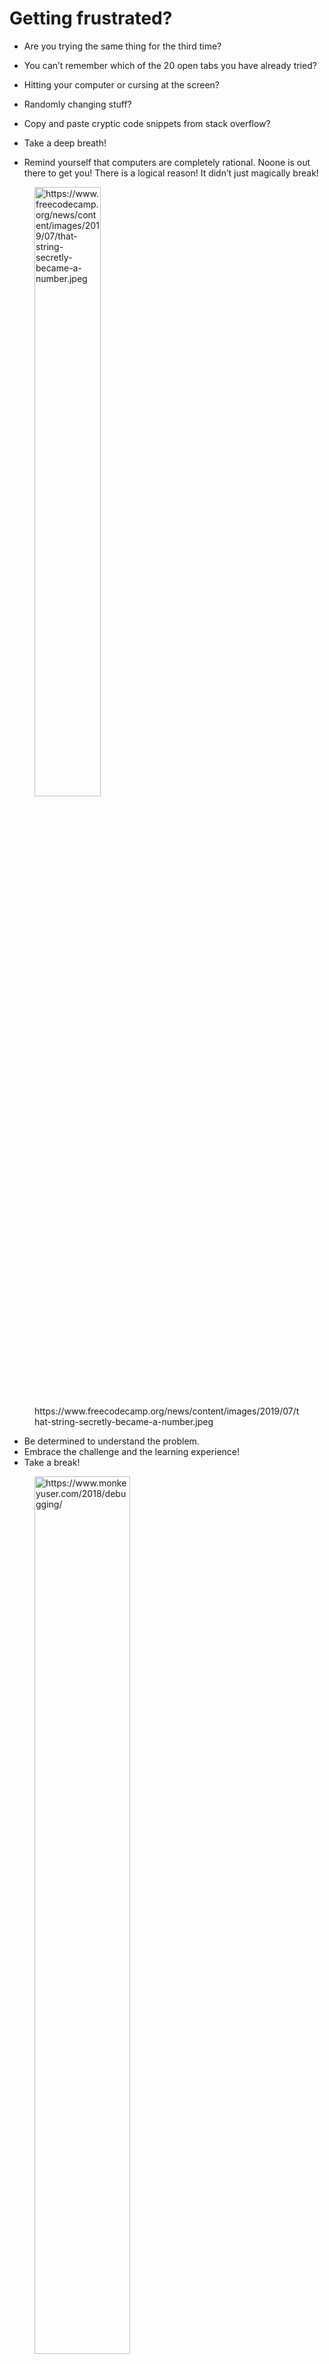# Getting frustrated?

- Are you trying the same thing for the third time?
- You can't remember which of the 20 open tabs you have already tried?
- Hitting your computer or cursing at the screen?
- Randomly changing stuff?
- Copy and paste cryptic code snippets from stack overflow?



- Take a deep breath!
- Remind yourself that computers are completely rational.
Noone is out there to get you! There is a logical reason! 
It didn't just magically break!

![https://www.freecodecamp.org/news/content/images/2019/07/that-string-secretly-became-a-number.jpeg](img/that-string-secretly-became-a-number.jpeg){ width=50% }

- Be determined to understand the problem.
- Embrace the challenge and the learning experience!
- Take a break!

![https://www.monkeyuser.com/2018/debugging/](img/toilet-debugging.png){ width=60% }




